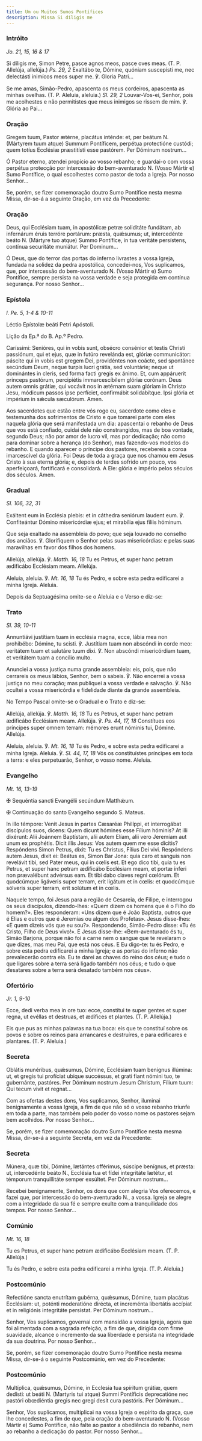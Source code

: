 ```yaml
---
title: Um ou Muitos Sumos Pontífices
description: Missa Si díligis me
---
```


### Intróito

<em>Jo. 21, 15, 16 & 17</em>

<div class="side-by-side not-content">

Si díligis me, Simon Petre, pasce agnos meos, pasce oves meas. (T. P. Allelúja, allelúja.) <em>Ps. 29, 2</em> Exaltábo te, Dómine, quóniam suscepísti me, nec delectásti inimícos meos super me. ℣. Gloria Patri...

Se me amas, Simão-Pedro, apascenta os meus cordeiros, apascenta as minhas ovelhas. (T. P. Aleluia, aleluia.) <em>Sl. 29, 2</em> Louvar-Vos-ei, Senhor, pois me acolhestes e não permitistes que meus inimigos se rissem de mim. ℣. Glória ao Pai...

</div>

### Oração

<div class="side-by-side not-content">

Gregem tuum, Pastor ætérne, placátus inténde: et, per beátum <span class="text-red-500">N.</span> (Mártyrem tuum atque) Summum Pontíficem, perpétua protectióne custódi; quem totíus Ecclésiæ præstitísti esse pastórem. Per Dóminum nostrum...

Ó Pastor eterno, atendei propício ao vosso rebanho; e guardai-o com vossa perpétua protecção por intercessão do bem-aventurado <span class="text-red-500">N.</span> (Vosso Mártir e) Sumo Pontífice, o qual escolhestes como pastor de toda a Igreja. Por nosso Senhor...

</div>

<aside>
  Se, porém, se fizer comemoração doutro Sumo Pontífice nesta mesma Missa,
  dir-se-á a seguinte Oração, em vez da Precedente:
</aside>

### Oração

<div class="side-by-side not-content">

Deus, qui Ecclésiam tuam, in apostólicæ petræ soliditáte fundátam, ab infernárum éruis terróre portárum: præsta, quǽsumus; ut, intercedénte beáto <span class="text-red-500">N.</span> (Mártyre tuo atque) Summo Pontífice, in tua veritáte persístens, contínua securitáte muniátur. Per Dominum...

Ó Deus, que do terror das portas do inferno livrastes a vossa Igreja, fundada na solidez da pedra apostólica, concedei-nos, Vos suplicamos, que, por intercessão do bem-aventurado <span class="text-red-500">N.</span> (Vosso Mártir e) Sumo Pontífice, sempre persista na vossa verdade e seja protegida em contínua segurança. Por nosso Senhor...

</div>

### Epístola

<em>l. Pe. 5, 1-4 & 10-11</em>

<div class="side-by-side not-content">

Léctio Epístolæ beáti Petri Apóstoli.

Lição da Ep.ª do B. Ap.º Pedro.

Caríssimi: Senióres, qui in vobis sunt, obsécro consénior et testis Christi passiónum, qui et ejus, quæ in futúro revelánda est, glóriæ communicátor: páscite qui in vobis est gregem Dei, providéntes non coácte, sed spontánee secúndum Deum, neque turpis lucri grátia, sed voluntárie; neque ut dominántes in cleris, sed forma facti gregis ex ánimo. Et, cum appáruerit princeps pastórum, percipiétis immarcescíbilem glóriæ corónam. Deus autem omnis grátiæ, qui vocávit nos in ætérnam suam glóriam in Christo Jesu, módicum passos ipse perfíciet, confirmábit solidabítque. Ipsi glória et impérium in sǽcula sæculórum. Amen.

Aos sacerdotes que estão entre vós rogo eu, sacerdote como eles e testemunha dos sofrimentos de Cristo e que tomarei parte com eles naquela glória que será manifestada um dia: apascentai o rebanho de Deus que vos está confiado, cuidai dele não constrangidos, mas de boa vontade, segundo Deus; não por amor de lucro vil, mas por dedicação; não como para dominar sobre a herança (do Senhor), mas fazendo-vos modelos do rebanho. E quando aparecer o príncipe dos pastores, recebereis a coroa imarcescível da glória. Foi Deus de toda a graça que nos chamou em Jesus Cristo à sua eterna glória; e, depois de terdes sofrido um pouco, vos aperfeiçoará, fortificará e consolidará. A Ele: glória e império pelos séculos dos séculos. Amen.

</div>

### Gradual

<em>Sl. 106, 32, 31</em>

<div class="side-by-side not-content">

Exáltent eum in Ecclésia plebis: et in cáthedra seniórum laudent eum. ℣. Confiteántur Dómino misericórdiæ ejus; et mirabília ejus fíliis hóminum.

Que seja exaltado na assembleia do povo; que seja louvado no conselho dos anciãos. ℣. Glorifiquem o Senhor pelas suas misericórdias: e pelas suas maravilhas em favor dos filhos dos homens.

Allelúja, allelúja. ℣. <em>Matth. 16, 18</em> Tu es Petrus, et super hanc petram ædificábo Ecclésiam meam. Allelúja.

Aleluia, aleluia. ℣. <em>Mt. 16, 18</em> Tu és Pedro, e sobre esta pedra edificarei a minha Igreja. Aleluia.

</div>

<aside>Depois da Septuagésima omite-se o Aleluia e o Verso e diz-se:</aside>

### Trato

<em>Sl. 39, 10-11</em>

<div class="side-by-side not-content">

Annuntiávi justítiam tuam in ecclésia magna, ecce, lábia mea non prohibébo: Dómine, tu scisti. ℣. Justítiam tuam non abscóndi in corde meo: veritátem tuam et salutáre tuum dixi. ℣. Non abscóndi misericórdiam tuam, et veritátem tuam a concílio multo.

Anunciei a vossa justiça numa grande assembleia: eis, pois, que não cerrareis os meus lábios, Senhor, bem o sabeis. ℣. Não encerrei a vossa justiça no meu coração; mas publiquei a vossa verdade e salvação. ℣. Não ocultei a vossa misericórdia e fidelidade diante da grande assembleia.

</div>

<aside>No Tempo Pascal omite-se o Gradual e o Trato e diz-se:</aside>

<div class="side-by-side not-content">

Allelúja, allelúja. ℣. <em>Matth. 16, 18</em> Tu es Petrus, et super hanc petram ædificábo Ecclésiam meam. Allelúja. ℣. <em>Ps. 44, 17, 18</em> Constítues eos príncipes super omnem terram: mémores erunt nóminis tui, Dómine. Allelúja.

Aleluia, aleluia. ℣. <em>Mt. 16, 18</em> Tu és Pedro, e sobre esta pedra edificarei a minha Igreja. Aleluia. ℣. <em>Sl. 44, 17, 18</em> Vós os constituístes príncipes em toda a terra: e eles perpetuarão, Senhor, o vosso nome. Aleluia.

</div>

### Evangelho

<em>Mt. 16, 13-19</em>

<div class="side-by-side not-content">

<span class="cross text-red-500">✠</span> Sequéntia sancti Evangélii secúndum Matthǽum.

<span class="cross text-red-500">✠</span> Continuação do santo Evangelho segundo S. Mateus.

In illo témpore: Venit Jesus in partes Cæsaréæ Philíppi, et interrogábat discípulos suos, dicens: Quem dicunt hómines esse Fílium hóminis? At illi dixérunt: Alii Joánnem Baptístam, alii autem Elíam, alii vero Jeremíam aut unum ex prophétis. Dicit illis Jesus: Vos autem quem me esse dícitis? Respóndens Simon Petrus, dixit: Tu es Christus, Fílius Dei vivi. Respóndens autem Jesus, dixit ei: Beátus es, Simon Bar Jona: quia caro et sanguis non revelávit tibi, sed Pater meus, qui in cœlis est. Et ego dico tibi, quia tu es Petrus, et super hanc petram ædificábo Ecclésiam meam, et portæ ínferi non prævalébunt advérsus eam. Et tibi dabo claves regni cœlórum. Et quodcúmque ligáveris super terram, erit ligátum et in cœlis: et quodcúmque sólveris super terram, erit solútum et in cœlis.

Naquele tempo, foi Jesus para a região de Cesareia, de Filipe, e interrogou os seus discípulos, dizendo-lhes: «Quem dizem os homens que é o Filho do homem?». Eles responderam: «Uns dizem que é João Baptista, outros que é Elias e outros que é Jeremias ou algum dos Profetas». Jesus disse-lhes: «E quem dizeis vós que eu sou?». Respondendo, Simão-Pedro disse: «Tu és Cristo, Filho de Deus vivo!». E Jesus disse-lhe: «Bem-aventurado és tu, Simão Barjona, porque não foi a carne nem o sangue que te revelaram o que dizes, mas meu Pai, que está nos céus. E Eu digo-te: tu és Pedro, e sobre esta pedra edificarei a minha Igreja; e as portas do inferno não prevalecerão contra ela. Eu te darei as chaves do reino dos céus; e tudo o que ligares sobre a terra será ligado também nos céus; e tudo o que desatares sobre a terra será desatado também nos céus».

</div>

### Ofertório

<em>Jr. 1, 9-10</em>

<div class="side-by-side not-content">

Ecce, dedi verba mea in ore tuo: ecce, constítui te super gentes et super regna, ut evéllas et destruas, et ædífices et plantes. (T. P. Allelúja.)

Eis que pus as minhas palavras na tua boca: eis que te constituí sobre os povos e sobre os reinos para arrancares e destruíres, e para edificares e plantares. (T. P. Aleluia.)

</div>

### Secreta

<div class="side-by-side not-content">

Oblátis munéribus, quǽsumus, Dómine, Ecclésiam tuam benígnus illúmina: ut, et gregis tui profíciat ubique succéssus, et grati fiant nómini tuo, te gubernánte, pastóres. Per Dóminum nostrum Jesum Christum, Fílium tuum: Qui tecum vivit et regnat...

Com as ofertas destes dons, Vos suplicamos, Senhor, iluminai benignamente a vossa Igreja, a fim de que não só o vosso rebanho triunfe em toda a parte, mas também pelo poder do vosso nome os pastores sejam bem acolhidos. Por nosso Senhor...

</div>

<aside>
  Se, porém, se fizer comemoração doutro Sumo Pontífice nesta mesma Missa,
  dir-se-á a seguinte Secreta, em vez da Precedente:
</aside>

### Secreta

<div class="side-by-side not-content">

Múnera, quæ tibi, Dómine, lætántes offérimus, súscipe benígnus, et præsta: ut, intercedénte beáto <span class="text-red-500">N.</span>, Ecclésia tua et fídei integritáte lætétur, et témporum tranquillitáte semper exsúltet. Per Dóminum nostrum...

Recebei benignamente, Senhor, os dons que com alegria Vos oferecemos, e fazei que, por intercessão do bem-aventurado <span class="text-red-500">N.</span>, a vossa. Igreja se alegre com a integridade da sua fé e sempre exulte com a tranquilidade dos tempos. Por nosso Senhor...

</div>

### Comúnio

<em>Mt. 16, 18</em>

<div class="side-by-side not-content">

Tu es Petrus, et super hanc petram ædificábo Ecclésiam meam. (T. P. Allelúja.)

Tu és Pedro, e sobre esta pedra edificarei a minha Igreja. (T. P. Aleluia.)

</div>

### Postcomúnio

<div class="side-by-side not-content">

Refectióne sancta enutrítam gubérna, quǽsumus, Dómine, tuam placátus Ecclésiam: ut, poténti moderatióne dirécta, et increménta libertátis accípiat et in religiónis integritáte persístat. Per Dóminum nostrum...

Senhor, Vos suplicamos, governai com mansidão a vossa Igreja, agora que foi alimentada com a sagrada refeição, a fim de que, dirigida com firme suavidade, alcance o incremento da sua liberdade e persista na integridade da sua doutrina. Por nosso Senhor...

</div>

<aside>
  Se, porém, se fizer comemoração doutro Sumo Pontífice nesta mesma Missa,
  dir-se-á o seguinte Postcomúnio, em vez do Precedente:
</aside>

### Postcomúnio

<div class="side-by-side not-content">

Multíplica, quǽsumus, Dómine, in Ecclesia tua spíritum grátiæ, quem dedísti: ut beáti <span class="text-red-500">N.</span> (Martyris tui atque) Summi Pontíficis deprecatióne nec pastóri obœdiéntia gregis nec gregi desit cura pastóris. Per Dóminum...

Senhor, Vos suplicamos, multiplicai na vossa Igreja o espírito da graça, que lhe concedestes, a fim de que, pela oração do bem-aventurado <span class="text-red-500">N.</span> (Vosso Mártir e) Sumo Pontífice, não falte ao pastor a obediência do rebanho, nem ao rebanho a dedicação do pastor. Por nosso Senhor...

</div>
